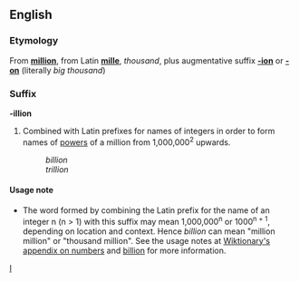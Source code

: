 ==English==
===Etymology===
From '''[[million]]''', from Latin '''[[mille]]''', ''thousand'', plus augmentative suffix '''[[-ion]]''' or '''[[-on]]''' (literally ''big thousand'')

===Suffix===
'''-illion'''

#Combined with Latin prefixes for names of integers in order to form names of [[power]]s of a million from 1,000,000<sup>2</sup> upwards.
#:''billion''
#:''trillion''

====Usage note====
*The word formed by combining the Latin prefix for the name of an integer n (n > 1) with this suffix may mean 1,000,000<sup>n</sup> or 1000<sup>n + 1</sup>, depending on location and context.  Hence ''billion'' can mean "million million" or "thousand million".  See the usage notes at [[Wiktionary Appendix:Numbers|Wiktionary's appendix on numbers]] and [[billion]] for more information.

[[Category:English suffixes|I]]